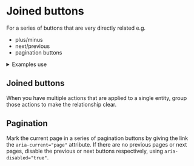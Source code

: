 
<Meta title="UI/Buttons/Joined/Overview" />

# Joined buttons

For a series of buttons that are very directly related e.g.

- plus/minus
- next/previous
- pagination buttons

<details class="u-margin-l3-y">
  <summary class="u-h4 u-font-medium">Examples use</summary>
  <ul>
    <li>
      <a href="/docs/atoms-button-base--button-element">a-button</a>
    </li>
    <li>
      <a href="/docs/atoms-button-icon-icon">a-button--square</a>
    </li>
    <li>
      <a href="/docs/atoms-button-ui-ui">a-button--secondary</a>
    </li>
    <li>
      <a href="/docs/atoms-icon--icon">a-icon</a>
    </li>
    <li>
      <a href="/docs/atoms-list-reset--list-reset">u-list-none</a>
    </li>
    <li>
      <a href="/docs/organisms-ui-group--ui-group-buttons">o-ui-group</a>
    </li>
    <li>
      <a href="/docs/utilities-flex--flex">u-flex</a>
    </li>
    <li>
      <a href="/docs/utilities-round--u-border-radius-0">u-round</a>
    </li>
    <li>
      <a href="/docs/utilities-box-alignment--items-stretch">u-items-stretch</a>
    </li>
    <li>
      <a href="/docs/utilities-margin--margin-m">u-margin</a>
    </li>
    <li>
      <a href="/docs/utilities-padding--padding-m">u-padding</a>
    </li>
    <li>
      <a href="/docs/utilities-typography--typography">u-h6</a>
    </li>
  </ul>
</details>

## Joined buttons

When you have multiple actions that are applied to a single entity, group those actions to make the relationship clear.

<Canvas>
  <Story id="ui-buttons-joined--plus-minus-icons-outline" />
  <Story id="ui-buttons-joined--plus-minus-icons-outline-pressed" />
  <Story id="ui-buttons-joined--next-previous-icons-outline" />
  <Story id="ui-buttons-joined--next-previous-icons-outline-pressed" />
</Canvas>

## Pagination

Mark the current page in a series of pagination buttons by giving the link the `aria-current="page"` attribute. If there are no previous pages or next pages, disable the previous or next buttons respectively, using `aria-disabled="true"`.

<Canvas>
  <Story id="ui-buttons-joined--pagination-outline" />
  <Story id="ui-buttons-joined--pagination-outline-pressed" />
</Canvas>

<Canvas>
  <Story id="ui-buttons-joined--pagination-transparent" />
  <Story id="ui-buttons-joined--pagination-transparent-pressed" />
</Canvas>

<Canvas>
  <Story id="ui-buttons-joined--pagination-secondary" />
  <Story id="ui-buttons-joined--pagination-secondary-pressed" />
</Canvas>
